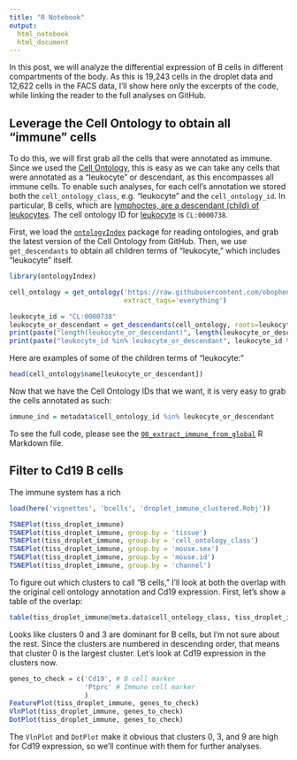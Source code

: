 ```yaml
---
title: "R Notebook"
output: 
  html_notebook
  html_document
---
```


In this post, we will analyze the differential expression of B cells in different compartments of the body. As this is 19,243 cells in the droplet data and 12,622 cells in the FACS data, I'll show here only the excerpts of the code, while linking the reader to the full analyses on GitHub.

## Leverage the Cell Ontology to obtain all "immune" cells

To do this, we will first grab all the cells that were annotated as immune. Since we used the [Cell Ontology](http://obofoundry.org/ontology/cl.html), this is easy as we can take any cells that were annotated as a "leukocyte" or descendant, as this encompasses all immune cells. To enable such analyses, for each cell's annotation we stored both the `cell_ontology_class`, e.g. "leukocyte" and the `cell_ontology_id`. In particular, B cells, which are [lymphoctes, are a descendant (child) of leukocytes](http://www.ontobee.org/ontology/CL?iri=http://purl.obolibrary.org/obo/CL_0000542). The cell ontology ID for [leukocyte](http://purl.obolibrary.org/obo/CL_0000738) is `CL:0000738`. 

First, we load the [`ontologyIndex`](https://www.rdocumentation.org/packages/ontologyIndex/versions/2.4) package for reading ontologies, and grab the latest version of the Cell Ontology from GitHub. Then, we use `get_descendants` to obtain all children terms of "leukocyte," which includes "leukocyte" itself.

```r
library(ontologyIndex)

cell_ontology = get_ontology('https://raw.githubusercontent.com/obophenotype/cell-ontology/master/cl-basic.obo',
                             extract_tags='everything')

leukocyte_id = "CL:0000738"
leukocyte_or_descendant = get_descendants(cell_ontology, roots=leukocyte_id)
print(paste("length(leukocyte_or_descendant)", length(leukocyte_or_descendant)))
print(paste("leukocyte_id %in% leukocyte_or_descendant", leukocyte_id %in% leukocyte_or_descendant))
```

Here are examples of some of the children terms of "leukocyte:"

```r
head(cell_ontology$name[leukocyte_or_descendant])
```


Now that we have the Cell Ontology IDs that we want, it is very easy to grab the cells annotated as such:

```r
immune_ind = metadata$cell_ontology_id %in% leukocyte_or_descendant
```

To see the full code, please see the [`00_extract_immune_from_global`](https://github.com/czbiohub/tabula-muris-vignettes/blob/bcells/vignettes/bcells/00_extract_immune_from_global.nb.html) R Markdown file.

## Filter to Cd19 B cells

The immune system has a rich

```r
load(here('vignettes', 'bcells', 'droplet_immune_clustered.Robj'))

TSNEPlot(tiss_droplet_immune)
TSNEPlot(tiss_droplet_immune, group.by = 'tissue')
TSNEPlot(tiss_droplet_immune, group.by = 'cell_ontology_class')
TSNEPlot(tiss_droplet_immune, group.by = 'mouse.sex')
TSNEPlot(tiss_droplet_immune, group.by = 'mouse.id')
TSNEPlot(tiss_droplet_immune, group.by = 'channel')
```


To figure out which clusters to call "B cells," I'll look at both the overlap with the original cell ontology annotation and Cd19 expression. First, let's show a table of the overlap:


```r
table(tiss_droplet_immune@meta.data$cell_ontology_class, tiss_droplet_immune@ident)
```

Looks like clusters 0 and 3 are dominant for B cells, but I'm not sure about the rest. Since the clusters are numbered in descending order, that means that cluster 0 is the largest cluster. Let's look at Cd19 expression in the clusters now.


```r
genes_to_check = c('Cd19', # B cell marker
                   'Ptprc' # Immune cell marker
                   )
FeaturePlot(tiss_droplet_immune, genes_to_check)
VlnPlot(tiss_droplet_immune, genes_to_check)
DotPlot(tiss_droplet_immune, genes_to_check)
```

The `VlnPlot` and `DotPlot` make it obvious that clusters 0, 3, and 9 are high for Cd19 expression, so we'll continue with them for further analyses.


